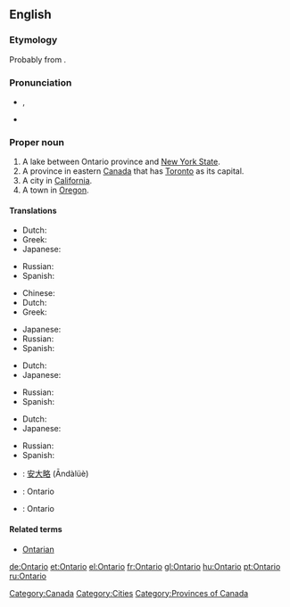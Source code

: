 ==English==
{{wikipedia}}

===Etymology===
Probably from {{etyl|wya}} {{term||ontari:io|great lake}}.

===Pronunciation===
* {{a|UK}} {{IPA|/ˌɒnˈtɑːɹ.i.əʊ/}}, {{SAMPA|/"Qn%tA:(r).i.@U/}}
* {{audio|en-ca-Ontario.ogg|Audio (CA)}}

===Proper noun===
{{en-proper noun}}

# A lake between Ontario province and [[New York State]].
# A province in eastern [[Canada]] that has [[Toronto]] as its capital.
# A city in [[California]].
# A town in [[Oregon]].

====Translations====
{{trans-top|Lake between Ontario province and New York State}}
* Dutch: {{t-|nl|Ontariomeer}}
* Greek: {{t-|el|Οντάριο|n|tr=Ontário|sc=Grek}}
* Japanese: {{t|ja|オンタリオ湖|tr=Ontario ko|sc=Jpan}}
{{trans-mid}}
* Russian: {{t|ru|Онтарио|tr=Ontário|sc=Cyrl}}
* Spanish: {{t-|es|Ontario|m}}
{{trans-bottom}}

{{trans-top|Province in eastern Canada}}
* Chinese: {{t-|cmn|安大略省|tr=Āndàlüèshĕng|sc=Hani|xs=Mandarin}}
* Dutch: {{t-|nl|Ontario}}
* Greek: {{t-|el|Οντάριο|n|tr=Ontário|sc=Grek}}
{{trans-mid}}
* Japanese: {{t|ja|オンタリオ州|tr=Ontario shu|sc=Jpan}}
* Russian: {{t|ru|Онтарио|tr=Ontário|sc=Cyrl}}
* Spanish: {{t-|es|Ontario|m}}
{{trans-bottom}}

{{trans-top|City in California}}
* Dutch: {{t-|nl|Ontario}}
* Japanese: {{t|ja|オンタリオ|tr=Ontario|sc=Jpan}}
{{trans-mid}}
* Russian: {{t|ru|Онтарио|tr=Ontário|sc=Cyrl}}
* Spanish: {{t-|es|Ontario|m}}
{{trans-bottom}}

{{trans-top|Town in Oregon}}
* Dutch: {{t-|nl|Ontario}}
* Japanese: {{t|ja|オンタリオ|tr=Ontario|sc=Jpan}}
{{trans-mid}}
* Russian: {{t|ru|Онтарио|tr=Ontário|sc=Cyrl}}
* Spanish: {{t-|es|Ontario|m}}
{{trans-bottom}}

{{checktrans-top}}
* {{ttbc|Chinese}}: [[安大略]] (Āndàlüè)
* {{ttbc|French}}: Ontario
{{trans-mid}}
* {{ttbc|Swedish}}: Ontario
{{trans-bottom}}

====Related terms====
* [[Ontarian]]

[[Category:Canada]]
[[Category:Cities]]
[[Category:Provinces of Canada]]

[[de:Ontario]]
[[et:Ontario]]
[[el:Ontario]]
[[fr:Ontario]]
[[gl:Ontario]]
[[hu:Ontario]]
[[pt:Ontario]]
[[ru:Ontario]]